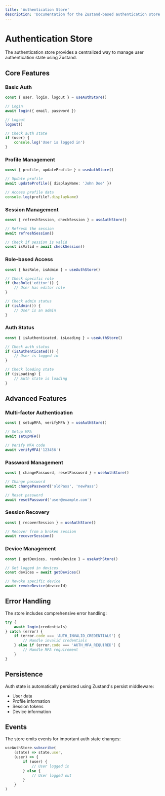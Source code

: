 ```yaml
---
title: 'Authentication Store'
description: 'Documentation for the Zustand-based authentication store'
---
```


# Authentication Store

The authentication store provides a centralized way to manage user authentication state using Zustand.

## Core Features

### Basic Auth
```typescript
const { user, login, logout } = useAuthStore()

// Login
await login({ email, password })

// Logout
logout()

// Check auth state
if (user) {
    console.log('User is logged in')
}
```

### Profile Management
```typescript
const { profile, updateProfile } = useAuthStore()

// Update profile
await updateProfile({ displayName: 'John Doe' })

// Access profile data
console.log(profile?.displayName)
```

### Session Management
```typescript
const { refreshSession, checkSession } = useAuthStore()

// Refresh the session
await refreshSession()

// Check if session is valid
const isValid = await checkSession()
```

### Role-based Access
```typescript
const { hasRole, isAdmin } = useAuthStore()

// Check specific role
if (hasRole('editor')) {
    // User has editor role
}

// Check admin status
if (isAdmin()) {
    // User is an admin
}
```

### Auth Status
```typescript
const { isAuthenticated, isLoading } = useAuthStore()

// Check auth status
if (isAuthenticated()) {
    // User is logged in
}

// Check loading state
if (isLoading) {
    // Auth state is loading
}
```

## Advanced Features

### Multi-factor Authentication
```typescript
const { setupMFA, verifyMFA } = useAuthStore()

// Setup MFA
await setupMFA()

// Verify MFA code
await verifyMFA('123456')
```

### Password Management
```typescript
const { changePassword, resetPassword } = useAuthStore()

// Change password
await changePassword('oldPass', 'newPass')

// Reset password
await resetPassword('user@example.com')
```

### Session Recovery
```typescript
const { recoverSession } = useAuthStore()

// Recover from a broken session
await recoverSession()
```

### Device Management
```typescript
const { getDevices, revokeDevice } = useAuthStore()

// Get logged in devices
const devices = await getDevices()

// Revoke specific device
await revokeDevice(deviceId)
```

## Error Handling

The store includes comprehensive error handling:

```typescript
try {
    await login(credentials)
} catch (error) {
    if (error.code === 'AUTH_INVALID_CREDENTIALS') {
        // Handle invalid credentials
    } else if (error.code === 'AUTH_MFA_REQUIRED') {
        // Handle MFA requirement
    }
}
```

## Persistence

Auth state is automatically persisted using Zustand's persist middleware:

- User data
- Profile information
- Session tokens
- Device information

## Events

The store emits events for important auth state changes:

```typescript
useAuthStore.subscribe(
    (state) => state.user,
    (user) => {
        if (user) {
            // User logged in
        } else {
            // User logged out
        }
    }
)
``` 
